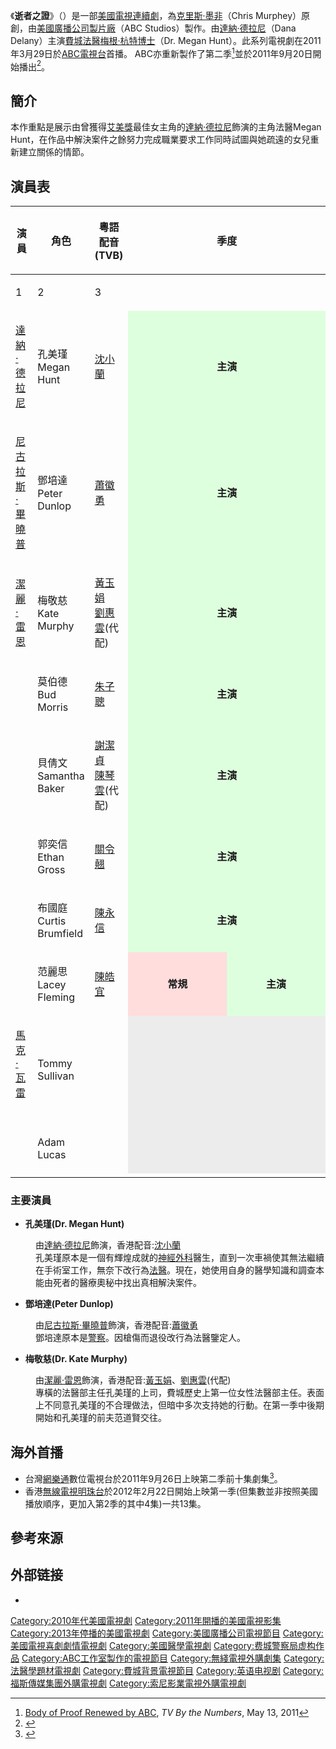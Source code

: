 {{noteTA
|1=zh-tw:逝者之證; zh-hk:法證伊人;
}}
{{request translation|en}}
{{Infobox television
| show_name = 逝者之證
| show_name_2 = Body of Proof
| show_name_3 = 法證伊人
| image = [[File:Body_of_Proof_Logo.png|220px]]
| creator = {{link-en|克里斯托弗·默菲|Christopher Murphey}}
| starring = [[達納·德拉尼|達納·德拉尼]]<br/>[[尼古拉斯·畢曉普|尼古拉斯·畢曉普]]<br/>[[潔麗·雷恩|潔麗·雷恩]]<br/>{{link-en|约翰·卡罗尔·林奇|John Carroll Lynch}}<br/>{{link-en|索哈·索恩|Sonja Sohn}}<br/>{{link-en|杰弗里·艾伦|Geoffrey Arend}}<br/>{{link-en|温德尔·米德尔布鲁克斯|Windell Middlebrooks}}<br/>{{link-en|玛丽·穆塞尔|Mary Mouser}}<br/>[[馬克·瓦雷|馬克·瓦雷]]<br/>{{link-en|爱丽丝·加布尔|Elyes Gabel}}
| theme_music_composer = {{link-en|丹尼尔·利赫特|Daniel Licht}}
| country = [[美國|美國]]
| language = [[英語|英語]]
| num_seasons = 3
| num_episodes = 42
| list_episodes = 
| executive_producer = Matthew Gross<br/>{{link-en|克里斯托弗·默菲|Christopher Murphey}}<br/>Sunil Nayar
| co_exec = Krystal Houghton Ziv<br/>Diane Ademu-John<br/>Corey Miller<br/><br/> 
| runtime = 42 分鐘
| company = Matthew Gross Entertainment<br>Arcturus Productions<br>{{link-en|ABC电视制片公司|ABC Studios|ABC Studios}}
| channel = [[美國廣播公司|ABC]]
| picture_format = [[480i|480i]] ([[SDTV|SDTV]])<br />[[1080i|1080i]] ([[HDTV|HDTV]])
| audio_format = [[立體聲|立體聲]], [[Dolby_Digital|Dolby Digital 5.1]]
| first_run =
| first_aired = {{Start date|2011|3|29}}
| last_aired = {{End date|2013|5|28}}
| website = http://abc.go.com/shows/body-of-proof
| production_website =
| 台灣名稱 = 逝者之證（網樂通）<br/>法証女王（FOX Crime）
| 港澳名稱 = 法證伊人（無綫電視、Sony Channel）<br/>法証女王（FOX Crime）
}}

《'''逝者之證'''》（{{lang-en|''Body of Proof''}}）是一部[[美國|美國]][[電視|電視]][[連續劇|連續劇]]，為[[克里斯‧墨非|克里斯‧墨非]]（Chris Murphey）原創，由[[美國廣播公司製片廠|美國廣播公司製片廠]]（ABC Studios）製作。由[[達納·德拉尼|達納·德拉尼]]（Dana Delany）主演[[費城|費城]][[死因裁判官|法醫]][[梅根·杭特博士|梅根·杭特博士]]（Dr. Megan Hunt）。此系列電視劇在2011年3月29日於[[美國廣播公司|ABC電視台]]首播。 ABC亦重新製作了第二季<ref name="BOP pick-up">[http://tvbythenumbers.zap2it.com/2011/05/13/body-of-proof-renewed-by-abc/92562/ Body of Proof Renewed by ABC], ''TV By the Numbers'', May 13, 2011</ref>並於2011年9月20日開始播出<ref name="BOP schedule">{{cite web|url=http://tvbythenumbers.zap2it.com/2011/05/17/abc-2011-12-primetime-schedule-announced/92903/|title=ABC 2011-12 Primetime Schedule Announced|last=Seidman|first=Robert|date=May 17, 2011|work=TV by the Numbers|accessdate=June 22, 2011|archive-date=2011-07-23|archive-url=https://web.archive.org/web/20110723214844/http://tvbythenumbers.zap2it.com/2011/05/17/abc-2011-12-primetime-schedule-announced/92903/|dead-url=yes}}</ref>。

==簡介==
本作重點是展示由曾獲得[[艾美獎|艾美獎]]最佳女主角的[[達納·德拉尼|達納·德拉尼]]飾演的主角法醫Megan Hunt，在作品中解決案件之餘努力完成職業要求工作同時試圖與她疏遠的女兒重新建立關係的情節。

==演員表==
{| class="wikitable sortable" style="width:50%;" 
|-
! rowspan="2"| 演員
! rowspan="2"| 角色
! rowspan="2"| 粵語配音<br>(TVB)
! colspan="3" class="unsortable"| 季度
! rowspan="2"| 演出<br>集數
|-
! style="width:7%;" | 1
! style="width:7%;" | 2
! style="width:7%;" | 3
|-
| [[達納·德拉尼|達納·德拉尼]]<br>{{lang|en|Dana Delany}}
| 孔美瑾<br>Megan Hunt
| [[沈小蘭|沈小蘭]]
| colspan="3" style="background:#dfd; text-align:center;"| '''主演'''
| 42
|-
| [[尼古拉斯·畢曉普|尼古拉斯·畢曉普]]<br>{{lang|en|Nicholas Bishop}}
| 鄧培達<br>Peter Dunlop
| [[蕭徽勇|蕭徽勇]]
| colspan="2" style="background:#dfd; text-align:center;"| '''主演'''
| colspan="1" style="background: #ececec; color: grey; vertical-align: middle; text-align: center; " class="table-na"|
| 29
|-
| [[潔麗·雷恩|潔麗·雷恩]]<br>{{lang|en|Jeri Ryan}}
| 梅敬慈<br>Kate Murphy
| [[黃玉娟|黃玉娟]]<br>[[劉惠雲|劉惠雲]](代配)
| colspan="3" style="background:#dfd; text-align:center;"| '''主演'''
| 42
|-
| {{link-en|約翰·卡羅·林區|John Carroll Lynch}}<br>{{lang|en|John Carroll Lynch}}
| 莫伯德<br>Bud Morris
| [[朱子聰|朱子聰]]
| colspan="2" style="background:#dfd; text-align:center;"| '''主演'''
| colspan="1" style="background: #ececec; color: grey; vertical-align: middle; text-align: center; " class="table-na"|
| 26
|-
| {{link-en|索尼婭·索恩|Sonja Sohn}}<br>{{lang|en|Sonja Sohn}}
| 貝倩文<br>Samantha Baker
| [[謝潔貞|謝潔貞]]<br>[[陳琴雲|陳琴雲]](代配)
| colspan="2" style="background:#dfd; text-align:center;"| '''主演'''
| colspan="1" style="background: #ececec; color: grey; vertical-align: middle; text-align: center; " class="table-na"|
| 27
|-
| {{link-en|傑弗利·阿蘭德|Geoffrey Arend}}<br>{{lang|en|Geoffrey Arend}}
| 郭奕信<br>Ethan Gross
| [[關令翹|關令翹]]
| colspan="3" style="background:#dfd; text-align:center;"| '''主演'''
| 42
|-
| {{link-en|温德尔·米德尔布鲁克斯|Windell Middlebrooks}}<br>{{lang|en|Windell Middlebrooks}}
| 布國庭<br>Curtis Brumfield
| [[陳永信|陳永信]]
| colspan="3" style="background:#dfd; text-align:center;"| '''主演'''
| 42
|-
| {{link-en|瑪莉·莫瑟|Mary Mouser}}<br>{{lang|en|Mary Mouser}}
| 范麗思<br>Lacey Fleming
| [[陳皓宜|陳皓宜]]
| colspan="1" style="background:#fdd; text-align:center;"| '''常規'''
| colspan="2" style="background:#dfd; text-align:center;"| '''主演'''
| 30
|-
| [[馬克·瓦雷|馬克·瓦雷]]<br>{{lang|en|Mark Valley}}
| <br>Tommy Sullivan
| 
| colspan="2" style="background: #ececec; color: grey; vertical-align: middle; text-align: center; " class="table-na"|
| colspan="1" style="background:#dfd; text-align:center;"| '''主演'''
| 13
|-
| {{link-en|伊萊斯·加貝爾|Elyes Gabel}}<br>{{lang|en|Elyes Gabel}}
| <br>Adam Lucas
| 
| colspan="2" style="background: #ececec; color: grey; vertical-align: middle; text-align: center; " class="table-na"|
| colspan="1" style="background:#dfd; text-align:center;"| '''主演'''
| 10
|-
|}

===主要演員===
* '''孔美瑾(Dr. Megan Hunt)'''
:由[[達納·德拉尼|達納·德拉尼]]飾演，香港配音:[[沈小蘭|沈小蘭]]
:孔美瑾原本是一個有輝煌成就的[[神經外科|神經外科]]醫生，直到一次車禍使其無法繼續在手術室工作，無奈下改行為[[法醫|法醫]]。現在，她使用自身的醫學知識和調查本能由死者的醫療奧秘中找出真相解決案件。

* '''鄧培達(Peter Dunlop)'''
:由[[尼古拉斯·畢曉普|尼古拉斯·畢曉普]]飾演，香港配音:[[蕭徽勇|蕭徽勇]]
:鄧培達原本是[[警察|警察]]。因槍傷而退役改行為法醫鑒定人。

*'''梅敬慈(Dr. Kate Murphy)''' 
:由[[潔麗·雷恩|潔麗·雷恩]]飾演，香港配音:[[黃玉娟|黃玉娟]]、[[劉惠雲|劉惠雲]](代配)
:專橫的法醫部主任孔美瑾的上司，費城歷史上第一位女性法醫部主任。表面上不同意孔美瑾的不合理做法，但暗中多次支持她的行動。在第一季中後期開始和孔美瑾的前夫范道賢交往。

== 海外首播 ==
*台灣[[網樂通|網樂通]]數位電視台於2011年9月26日上映第二季前十集劇集<ref>{{cite news|title=<<逝者之證>>橫掃犯罪死角美女法醫再出擊|url =|quote=女主角梅根曾是有名的精神外科醫師，轉任法醫的她，憑著敏銳的觀察力，跟堅強的團隊作為後盾，他們不斷偵破多起難纏的案件。壹網樂歐美影集專區，熱門當季影集週週更新。 |publisher=蘋果動新聞}}</ref>。
*香港[[無線電視明珠台|無線電視明珠台]]於2012年2月22日開始上映第一季(但集數並非按照美國播放順序，更加入第2季的其中4集)一共13集。

== 參考來源 ==
{{reflist}}
{{DEFAULTSORT:Body of Proof}}
[[Category:2010年代美國電視劇|Category:2010年代美國電視劇]]
[[Category:2011年開播的美國電視影集|Category:2011年開播的美國電視影集]]
[[Category:2013年停播的美國電視劇|Category:2013年停播的美國電視劇]]
[[Category:美國廣播公司電視節目|Category:美國廣播公司電視節目]]
[[Category:美國電視喜劇劇情電視劇|Category:美國電視喜劇劇情電視劇]]
[[Category:美國醫學電視劇|Category:美國醫學電視劇]]
[[Category:费城警察局虚构作品|Category:费城警察局虚构作品]]
[[Category:ABC工作室製作的電視節目|Category:ABC工作室製作的電視節目]]
[[Category:無綫電視外購劇集|Category:無綫電視外購劇集]]
[[Category:法醫學題材電視劇|Category:法醫學題材電視劇]]
[[Category:費城背景電視節目|Category:費城背景電視節目]]
[[Category:英语电视剧|Category:英语电视剧]]
[[Category:福斯傳媒集團外購電視劇|Category:福斯傳媒集團外購電視劇]]
[[Category:索尼影業電視外購電視劇|Category:索尼影業電視外購電視劇]]

== 外部链接 ==
*{{IMDb title|1587669|逝者之證}}